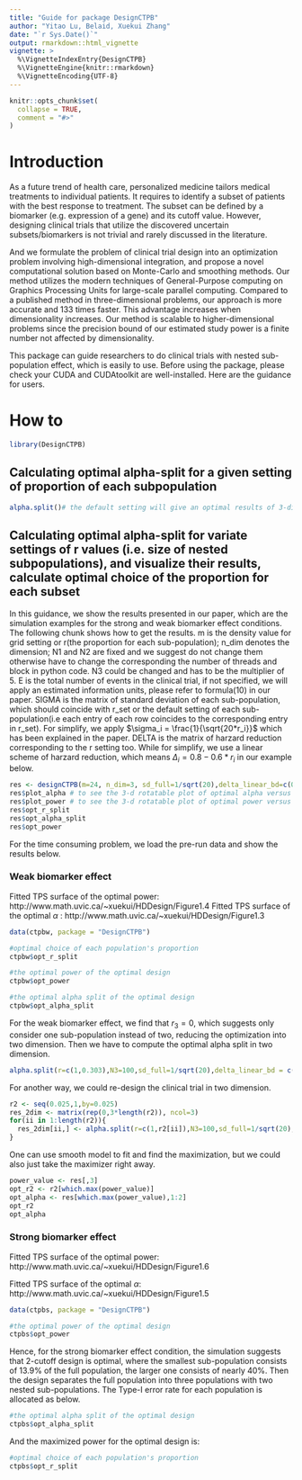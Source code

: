 ```yaml
---
title: "Guide for package DesignCTPB"
author: "Yitao Lu, Belaid, Xuekui Zhang"
date: "`r Sys.Date()`"
output: rmarkdown::html_vignette
vignette: >
  %\VignetteIndexEntry{DesignCTPB}
  %\VignetteEngine{knitr::rmarkdown}
  %\VignetteEncoding{UTF-8}
---
```


```r
knitr::opts_chunk$set(
  collapse = TRUE,
  comment = "#>"
)
```

# Introduction

As a future trend of health care, personalized medicine tailors medical treatments to individual patients. It requires to identify a subset of patients with the best response to treatment. The subset can be defined by a biomarker (e.g. expression of a gene) and its cutoff value. However, designing clinical trials that utilize the discovered uncertain subsets/biomarkers is not trivial and rarely discussed in the literature. 

And we formulate the problem of clinical trial design into an optimization problem involving high-dimensional integration, and propose a novel computational solution based on Monte-Carlo and smoothing methods.  Our method utilizes the modern techniques of General-Purpose computing on Graphics Processing Units for large-scale parallel computing. Compared to a published method in three-dimensional problems, our approach is more accurate and 133 times faster. This advantage increases when dimensionality increases.  Our method is scalable to higher-dimensional problems since the precision bound of our estimated study power is a finite number not affected by dimensionality.

This package can guide researchers to do clinical trials with nested sub-population effect, which is easily to use. Before using the package, please check your CUDA and CUDAtoolkit are well-installed. Here are the guidance for users.


# How to

```r
library(DesignCTPB)
```


## Calculating optimal alpha-split for a given setting of proportion of each subpopulation
```r
alpha.split()# the default setting will give an optimal results of 3-dimensional case
```


## Calculating optimal alpha-split for variate settings of r values (i.e. size of nested subpopulations), and visualize their results, calculate optimal choice of the proportion for each subset

In this guidance, we show the results presented in our paper, which are the simulation examples for the strong and weak biomarker effect conditions. The following chunk shows how to get the results. m is the density value for grid setting or r(the proportion for each sub-population); n_dim denotes the dimension; N1 and N2 are fixed and we suggest do not change them otherwise have to change the corresponding the number of threads and block in python code. N3 could be changed and has to be the multiplier of 5. E is the total number of events in the clinical trial, if not specified, we will apply an estimated information units, please refer to formula(10) in our paper. SIGMA is the matrix of standard deviation of each sub-population, which should coincide with r_set or the default setting of each sub-population(i.e each entry of each row coincides to the corresponding entry in r_set). For simplify, we apply $\sigma_i = \frac{1}{\sqrt{20*r_i}}$ which has been explained in the paper. DELTA is the matrix of harzard reduction corresponding to the r setting too. While for simplify, we use a linear scheme of harzard reduction, which means $\Delta_i = 0.8-0.6*r_i$ in our example below. 

```r
res <- designCTPB(m=24, n_dim=3, sd_full=1/sqrt(20),delta_linear_bd=c(0.2,0.8))
res$plot_alpha # to see the 3-d rotatable plot of optimal alpha versus r2 and r3.
res$plot_power # to see the 3-d rotatable plot of optimal power versus r2 and r3.
res$opt_r_split
res$opt_alpha_split
res$opt_power
```

For the time consuming problem, we load the pre-run data and show the results below.


### Weak biomarker effect

Fitted TPS surface of the optimal power: http://www.math.uvic.ca/~xuekui/HDDesign/Figure1.4
Fitted TPS surface of the optimal $\alpha$ : http://www.math.uvic.ca/~xuekui/HDDesign/Figure1.3

```r
data(ctpbw, package = "DesignCTPB")
```

```r
#optimal choice of each population's proportion
ctpbw$opt_r_split
```
```r
#the optimal power of the optimal design
ctpbw$opt_power
```
```r
#the optimal alpha split of the optimal design
ctpbw$opt_alpha_split
```

For the weak biomarker effect, we find that $r_3 = 0$, which suggests only consider one sub-population instead of two, reducing the optimization into two dimension. Then we have to compute the optimal alpha split in two dimension.
```r
alpha.split(r=c(1,0.303),N3=100,sd_full=1/sqrt(20),delta_linear_bd = c(0.2,0.3))
```

For another way, we could re-design the clinical trial in two dimension.

```r
r2 <- seq(0.025,1,by=0.025)
res_2dim <- matrix(rep(0,3*length(r2)), ncol=3)
for(ii in 1:length(r2)){
  res_2dim[ii,] <- alpha.split(r=c(1,r2[ii]),N3=100,sd_full=1/sqrt(20),delta_linear_bd = c(0.2,0.3))
}
```
One can use smooth model to fit and find the maximization, but we could also just take the maximizer right away.
```r
power_value <- res[,3]
opt_r2 <- r2[which.max(power_value)]
opt_alpha <- res[which.max(power_value),1:2]
opt_r2
opt_alpha
```


### Strong biomarker effect

Fitted TPS surface of the optimal power: http://www.math.uvic.ca/~xuekui/HDDesign/Figure1.6

Fitted TPS surface of the optimal $\alpha$: http://www.math.uvic.ca/~xuekui/HDDesign/Figure1.5

```r
data(ctpbs, package = "DesignCTPB")
```


```r
#the optimal power of the optimal design
ctpbs$opt_power
```

Hence, for the strong biomarker effect condition, the simulation suggests that 2-cutoff design is optimal, where the smallest sub-population consists of 13.9\% of the full population, the larger one consists of nearly 40\%. Then the design separates the full population into three populations with two nested sub-populations. The Type-I error rate for each population is allocated as below. 

```r
#the optimal alpha split of the optimal design
ctpbs$opt_alpha_split
```

And the maximized power for the optimal design is:

```r
#optimal choice of each population's proportion
ctpbs$opt_r_split
```

